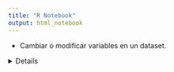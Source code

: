 ```yaml
---
title: "R Notebook"
output: html_notebook
---
```


-   Cambiar o modificar variables en un dataset.

<details>

Hola
```
CODE!
```
</details>

